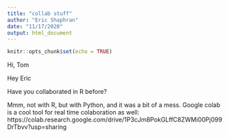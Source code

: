 ```yaml
---
title: "collab stuff"
author: "Eric Shaphran"
date: "11/17/2020"
output: html_document
---
```


```r
knitr::opts_chunk$set(echo = TRUE)
```

Hi, Tom

Hey Eric

Have you collaborated in R before?

Mmm, not with R, but with Python, and it was a bit of a mess. Google colab is a cool tool for real time colaboration as well: https://colab.research.google.com/drive/1P3cJm8PokGLffC8ZWMi00Pj099DrTbvv?usp=sharing